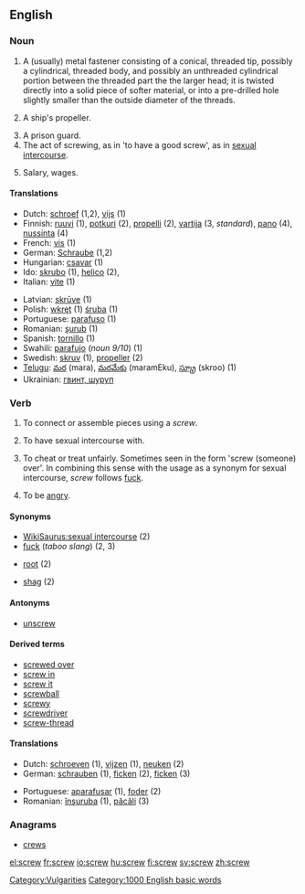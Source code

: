 ==English==

===Noun===
{{en-noun-reg}}

# A (usually) metal fastener consisting of a conical, threaded tip, possibly a cylindrical, threaded body, and possibly an unthreaded cylindrical portion between the threaded part the the larger head; it is twisted directly into a solid piece of softer material, or into a pre-drilled hole slightly smaller than the outside diameter of the threads.
# {{nautical}} A ship's propeller.
# A prison guard.
# The act of screwing, as in 'to have a good screw', as in [[sexual intercourse]].
# {{slang}} Salary, wages.

====Translations====
{{top}}
*Dutch: [[schroef]] {{f}} (1,2), [[vijs]] (1)
*Finnish: [[ruuvi]] (1), [[potkuri]] (2), [[propelli]] (2), [[vartija]] (3, ''standard''), [[pano#Finnish|pano]] (4), [[nussinta]] (4)
*French: [[vis]] {{f}} (1)
*German: [[Schraube]] {{f}} (1,2)
*Hungarian: [[csavar]] (1)
*Ido: [[skrubo]] (1), [[helico]] (2),
*Italian: [[vite]] {{f}} (1)
{{mid}}
*Latvian: [[skrūve]] {{f}} (1)
*Polish: [[wkręt]] {{m}} (1) [[śruba]] {{f}} (1)
*Portuguese: [[parafuso]] {{m}} (1)
*Romanian: [[şurub]] {{n}} (1)
*Spanish: [[tornillo]] {{m}} (1)
*Swahili: [[parafujo]] (''noun 9/10'') (1)
*Swedish: [[skruv]] {{c}} (1), [[propeller]] {{c}} (2)
*[[Telugu]]: [[మర]] (mara), [[మరమేకు]] (maramEku), [[స్క్రూ]] (skroo) (1)
*Ukrainian: [[гвинт, шуруп]]
{{bottom}}

===Verb===
{{en-infl-reg-consonant|screw||}}

# {{transitive}} To connect or assemble pieces using a ''screw''.
# {{transitive}} {{vulgar}} {{slang}} To have sexual intercourse with.
# {{transitive}} {{slang}} To cheat or treat unfairly. Sometimes seen in the form 'screw (someone) over'. In combining this sense with the usage as a synonym for sexual intercourse, ''screw'' follows [[fuck]].
# {{intransitive}} {{slang}} To be [[angry]].

====Synonyms====
*[[WikiSaurus:sexual intercourse]] (2)
*[[fuck]] (''taboo slang'') (2, 3)
*{{AU}} [[root]] (2)
*{{UK}} [[shag]] (2)

====Antonyms====
*[[unscrew]]

====Derived terms====
*[[screwed over]]
*[[screw in]]
*[[screw it]]
*[[screwball]]
*[[screwy]]
*[[screwdriver]]
*[[screw-thread]]

====Translations====
{{top}}
*Dutch: [[schroeven]] (1), [[vijzen]] (1), [[neuken]] (2)
*German: [[schrauben]] (1), [[ficken]] (2), [[ficken]] (3)
{{mid}}
*Portuguese: [[aparafusar]] (1), [[foder]] (2)
*Romanian: [[înşuruba]] (1), [[păcăli]] (3)
{{bottom}}

===Anagrams===
*[[crews]]

[[Category:Vulgarities]]
[[Category:1000 English basic words]]

[[el:screw]]
[[fr:screw]]
[[io:screw]]
[[hu:screw]]
[[fi:screw]]
[[sv:screw]]
[[zh:screw]]